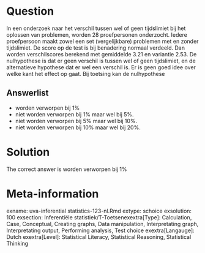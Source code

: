 Question
========

In een onderzoek naar het verschil tussen wel of geen tijdslimiet bij het oplossen van problemen, worden 28 proefpersonen onderzocht. Iedere proefpersoon maakt zowel een set (vergelijkbare) problemen met en zonder tijdslimiet. De score op de test is bij benadering normaal verdeeld. Dan worden verschilscores berekend met gemiddelde 3.21 en variantie 2.53. De nulhypothese is dat er geen verschil is tussen wel of geen tijdslimiet, en de alternatieve hypothese dat er wel een verschil is. Er is geen goed idee over welke kant het effect op gaat. Bij toetsing kan de nulhypothese 

Answerlist
----------
* worden verworpen bij 1%
* niet worden verworpen bij 1% maar wel bij 5%.
* niet worden verworpen bij 5% maar wel bij 10%.
* niet worden verworpen bij 10% maar wel bij 20%.

Solution
========

The correct answer is  worden verworpen bij 1% 

Meta-information
================
exname: uva-inferential statistics-123-nl.Rmd 
extype: schoice 
exsolution: 100 
exsection: Inferentiële statistiek/T-Toetsenexextra[Type]: Calculation, Case, Conceptual, Creating graphs, Data manipulation, Interpretating graph, Interpretating output, Performing analysis, Test choice 
exextra[Langauge]: Dutch 
exextra[Level]: Statistical Literacy, Statistical Reasoning, Statistical Thinking 
